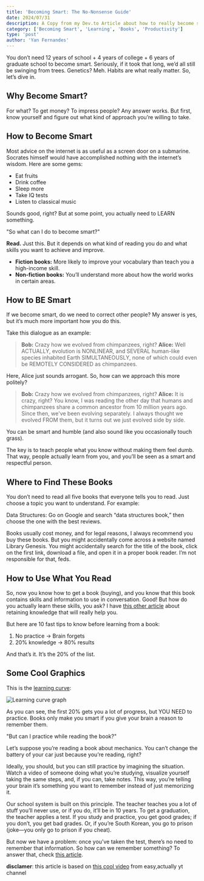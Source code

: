 ```yaml
---
title: 'Becoming Smart: The No-Nonsense Guide'
date: 2024/07/31
description: A Copy from my Dev.to Article about how to really become smart
category: ['Becoming Smart', 'Learning', 'Books', 'Productivity']
type: 'post'
author: 'Yan Fernandes'
---
```



<BlogHeader
  title="Becoming Smart: The No-Nonsense Guidedge"
  date="2024/07/31"
  description="A Copy from my Dev.to Article about how to really become smart"
/>
You don’t need 12 years of school + 4 years of college + 6 years of graduate school to become smart. Seriously, if it
took that long, we’d all still be swinging from trees. Genetics? Meh. Habits are what really matter. So, let’s dive in.

## Why Become Smart?

For what? To get money? To impress people? Any answer works. But first, know yourself and figure out what kind of
approach you’re willing to take.

## How to Become Smart

Most advice on the internet is as useful as a screen door on a submarine. Socrates himself would have accomplished
nothing with the internet’s wisdom. Here are some gems:

- Eat fruits
- Drink coffee
- Sleep more
- Take IQ tests
- Listen to classical music

Sounds good, right? But at some point, you actually need to LEARN something.

"So what can I do to become smart?"

**Read.** Just this. But it depends on what kind of reading you do and what skills you want to achieve and improve.

- **Fiction books:** More likely to improve your vocabulary than teach you a high-income skill.
- **Non-fiction books:** You’ll understand more about how the world works in certain areas.

## How to BE Smart

If we become smart, do we need to correct other people? My answer is yes, but it’s much more important how you do this.

Take this dialogue as an example:

> **Bob:** Crazy how we evolved from chimpanzees, right? **Alice:** Well ACTUALLY, evolution is NONLINEAR, and SEVERAL
> human-like species inhabited Earth SIMULTANEOUSLY, none of which could even be REMOTELY CONSIDERED as chimpanzees.

Here, Alice just sounds arrogant. So, how can we approach this more politely?

> **Bob:** Crazy how we evolved from chimpanzees, right? **Alice:** It is crazy, right? You know, I was reading the
> other day that humans and chimpanzees share a common ancestor from 10 million years ago. Since then, we've been
> evolving separately. I always thought we evolved FROM them, but it turns out we just evolved side by side.

You can be smart and humble (and also sound like you occasionally touch grass).

The key is to teach people what you know without making them feel dumb. That way, people actually learn from you, and
you’ll be seen as a smart and respectful person.

## Where to Find These Books

You don’t need to read all five books that everyone tells you to read. Just choose a topic you want to understand. For
example:

Data Structures: Go on Google and search “data structures book,” then choose the one with the best reviews.

Books usually cost money, and for legal reasons, I always recommend you buy these books. But you might accidentally come
across a website named Library Genesis. You might accidentally search for the title of the book, click on the first
link, download a file, and open it in a proper book reader. I’m not responsible for that, feds.

## How to Use What You Read

So, now you know how to get a book (buying), and you know that this book contains skills and information to use in
conversation. Good! But how do you actually learn these skills, you ask? I have
[this other article](https://dev.to/yanpi/how-to-never-forget-mastering-the-art-of-retaining-knowledge-531h) about
retaining knowledge that will really help you.

But here are 10 fast tips to know before learning from a book:

1. No practice -> Brain forgets
2. 20% knowledge -> 80% results

And that’s it. It’s the 20% of the list.

## Some Cool Graphics

This is the [learning curve](https://www.valamis.com/hub/learning-curve):

![Learning curve graph](https://dev-to-uploads.s3.amazonaws.com/uploads/articles/hwph3kar4umtqbvtyzhr.png)

As you can see, the first 20% gets you a lot of progress, but YOU NEED to practice. Books only make you smart if you
give your brain a reason to remember them.

"But can I practice while reading the book?"

Let’s suppose you’re reading a book about mechanics. You can’t change the battery of your car just because you’re
reading, right?

Ideally, you should, but you can still practice by imagining the situation. Watch a video of someone doing what you’re
studying, visualize yourself taking the same steps, and, if you can, take notes. This way, you’re telling your brain
it’s something you want to remember instead of just memorizing it.

Our school system is built on this principle. The teacher teaches you a lot of stuff you’ll never use, or if you do,
it’ll be in 10 years. To get a graduation, the teacher applies a test. If you study and practice, you get good grades;
if you don’t, you get bad grades. Or, if you’re South Korean, you go to prison (joke—you only go to prison if you
cheat).

But now we have a problem: once you’ve taken the test, there’s no need to remember that information. So how can we
remember something? To answer that, check
[this article](https://dev.to/yanpi/how-to-never-forget-mastering-the-art-of-retaining-knowledge-531h).

**disclamer**: this article is based on [this cool video](https://www.youtube.com/watch?v=C5OJJD3Eytk) from
easy,actually yt channel
